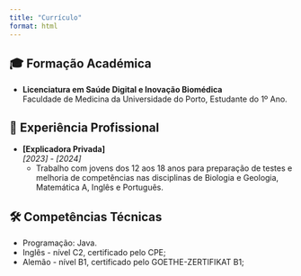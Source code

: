 ```yaml
---
title: "Currículo"
format: html
---
```


## 🎓 Formação Académica
- **Licenciatura em Saúde Digital e Inovação Biomédica**  
  Faculdade de Medicina da Universidade do Porto, Estudante do 1º Ano.  

## 💼 Experiência Profissional
- **[Explicadora Privada]**  
  *[2023] - [2024]*  
  - Trabalho com jovens dos 12 aos 18 anos para preparação de testes e melhoria de competências nas disciplinas de Biologia e Geologia, Matemática A, Inglês e Português.

## 🛠️ Competências Técnicas
- Programação: Java.  
- Inglês - nível C2, certificado pelo CPE;
- Alemão - nível B1, certificado pelo GOETHE-ZERTIFIKAT B1;